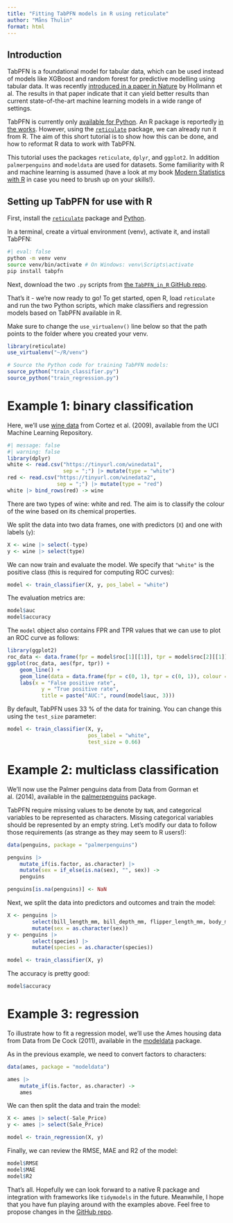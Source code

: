 ```yaml
---
title: "Fitting TabPFN models in R using reticulate"
author: "Måns Thulin"
format: html
---
```


## Introduction
TabPFN is a foundational model for tabular data, which can be used instead of models like XGBoost and random forest for predictive modelling using tabular data. It was recently [introduced in a paper in Nature](https://www.nature.com/articles/s41586-024-08328-6) by Hollmann et al. The results in that paper indicate that it can yield better results than current state-of-the-art machine learning models in a wide range of settings.

TabPFN is currently only [available for Python](https://github.com/PriorLabs/tabpfn). An R package is reportedly [in the works](https://priorlabs.ai/docs/). However, using the [`reticulate`](https://rstudio.github.io/reticulate/) package, we can already run it from R. The aim of this short tutorial is to show how this can be done, and how to reformat R data to work with TabPFN.

This tutorial uses the packages `reticulate`, `dplyr`, and `ggplot2`. In addition `palmerpenguins` and `modeldata` are used for datasets. Some familiarity with R and machine learning is assumed (have a look at my book [Modern Statistics with R](https://www.modernstatisticswithr.com/) in case you need to brush up on your skills!).

## Setting up TabPFN for use with R
First, install the [`reticulate`](https://rstudio.github.io/reticulate/) package and [Python](https://www.python.org/).

In a terminal, create a virtual environment (venv), activate it, and install TabPFN:

```bash
#| eval: false
python -m venv venv
source venv/bin/activate # On Windows: venv\Scripts\activate
pip install tabpfn
```

Next, download the two `.py` scripts from [the `TabPFN_in_R` GitHub repo](https://github.com/mthulin/TabPFN_in_R).

That's it - we're now ready to go! To get started, open R, load `reticulate` and run the two Python scripts, which make classifiers and regression models based on TabPFN available in R.

Make sure to change the `use_virtualenv()` line below so that the path points to the folder where you created your venv.

```r
library(reticulate)
use_virtualenv("~/R/venv")

# Source the Python code for training TabPFN models:
source_python("train_classifier.py")
source_python("train_regression.py")
```


# Example 1: binary classification
Here, we'll use [wine data](http://archive.ics.uci.edu/ml/datasets/Wine+Quality) from Cortez et al. (2009), available from the UCI Machine Learning Repository.

```r
#| message: false
#| warning: false
library(dplyr)
white <- read.csv("https://tinyurl.com/winedata1",
                  sep = ";") |> mutate(type = "white")
red <- read.csv("https://tinyurl.com/winedata2",
                sep = ";") |> mutate(type = "red")
white |> bind_rows(red) -> wine
```

There are two types of wine: white and red. The aim is to classify the colour of the wine based on its chemical properties.

We split the data into two data frames, one with predictors (`X`) and one with labels (`y`):

```r
X <- wine |> select(-type)
y <- wine |> select(type)
```

We can now train and evaluate the model. We specify that `"white"` is the positive class (this is required for computing ROC curves):

```r
model <- train_classifier(X, y, pos_label = "white")
```

The evaluation metrics are:
```r
model$auc
model$accuracy
```

The `model` object also contains FPR and TPR values that we can use to plot an ROC curve as follows:

```r
library(ggplot2)
roc_data <- data.frame(fpr = model$roc[1][[1]], tpr = model$roc[2][[1]])
ggplot(roc_data, aes(fpr, tpr)) +
    geom_line() +
    geom_line(data = data.frame(fpr = c(0, 1), tpr = c(0, 1)), colour = "red") +
    labs(x = "False positive rate",
           y = "True positive rate",
           title = paste("AUC:", round(model$auc, 3)))
```


By default, TabPFN uses 33 % of the data for training. You can change this using the `test_size` parameter:

```r
model <- train_classifier(X, y,
                          pos_label = "white",
                          test_size = 0.66)
```

# Example 2: multiclass classification
We'll now use the Palmer penguins data from Data from Gorman et al. (2014), available in the [palmerpenguins](https://cran.r-project.org/web/packages/palmerpenguins/) package.

TabPFN require missing values to be denote by `NaN`, and categorical variables to be represented as characters. Missing categorical variables should be represented by an empty string. Let's modify our data to follow those requirements (as strange as they may seem to R users!):

```r
data(penguins, package = "palmerpenguins")

penguins |> 
    mutate_if(is.factor, as.character) |> 
    mutate(sex = if_else(is.na(sex), "", sex)) ->
    penguins

penguins[is.na(penguins)] <- NaN
```

Next, we split the data into predictors and outcomes and train the model:

```r
X <- penguins |>
        select(bill_length_mm, bill_depth_mm, flipper_length_mm, body_mass_g, sex) |> 
        mutate(sex = as.character(sex))
y <- penguins |>
        select(species) |>
        mutate(species = as.character(species))

model <- train_classifier(X, y)
```

The accuracy is pretty good:
```r
model$accuracy
```


# Example 3: regression
To illustrate how to fit a regression model, we'll use the Ames housing data from Data from De Cock (2011), available in the [modeldata](https://cran.r-project.org/web/packages/modeldata/index.html) package.

As in the previous example, we need to convert factors to characters:

```r
data(ames, package = "modeldata")

ames |> 
    mutate_if(is.factor, as.character) ->
    ames
```

We can then split the data and train the model:

```r
X <- ames |> select(-Sale_Price)
y <- ames |> select(Sale_Price)

model <- train_regression(X, y)
```

Finally, we can review the RMSE, MAE and R2 of the model:

```r
model$RMSE
model$MAE
model$R2
```

That's all. Hopefully we can look forward to a native R package and integration with frameworks like `tidymodels` in the future. Meanwhile, I hope that you have fun playing around with the examples above. Feel free to propose changes in the [GitHub repo](https://github.com/mthulin/TabPFN_in_R).